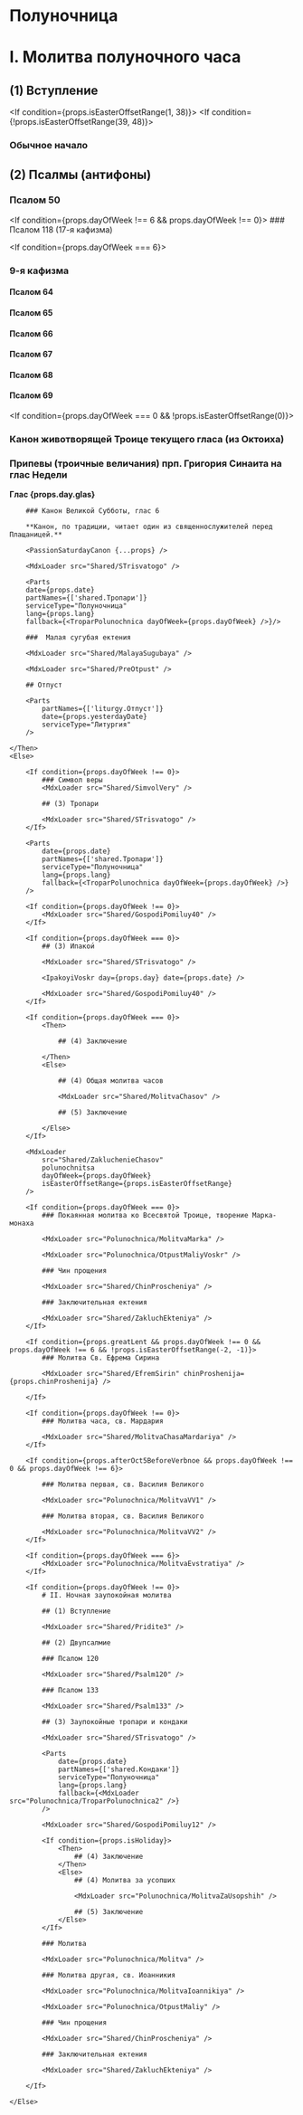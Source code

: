 
# Полуночница

# I. Молитва полуночного часа

## (1) Вступление

<MdxLoader src="Shared/Vozglas" />

<If condition={props.isEasterOffsetRange(1, 38)}>
    <Then>
        <MdxLoader src="Shared/EasterTroparion3x" chitaetsa />
    </Then>
    <Else>
        <If condition={!props.isEasterOffsetRange(39, 48)}>
            <MdxLoader src="Shared/SlavaTebe" />
            <MdxLoader src="Shared/ParaklitChit" />
        </If>
    </Else>
</If>

### Обычное начало

<MdxLoader src="Shared/ObichnoeNachalo" />

## (2) Псалмы (антифоны)

### Псалом 50

<MdxLoader src="Shared/Psalm50" />

<If condition={props.dayOfWeek !== 6 && props.dayOfWeek !== 0}>
    ### Псалом 118 (17-я кафизма)
    <MdxLoader src="Shared/Psalm118" />
</If>

<If condition={props.dayOfWeek === 6}>
### 9-я кафизма

#### Псалом 64

<MdxLoader src="Shared/Psalm64" />

#### Псалом 65

<MdxLoader src="Shared/Psalm65" />

#### Псалом 66

<MdxLoader src="Shared/Psalm66" />
<MdxLoader src="Shared/BetweenStats" />

#### Псалом 67

<MdxLoader src="Shared/Psalm67" />
<MdxLoader src="Shared/BetweenStats" />

#### Псалом 68

<MdxLoader src="Shared/Psalm68" />

#### Псалом 69

<MdxLoader src="Shared/Psalm69" />
<MdxLoader src="Shared/AfterTripsalm" />

</If>

<If condition={props.dayOfWeek === 0 && !props.isEasterOffsetRange(0)}>
### Канон животворящей Троице текущего гласа (из Октоиха)

### Припевы (троичные величания) прп. Григория Синаита на глас Недели

**Глас {props.day.glas}**

<MdxLoader src="Polunochnica/Pripevy" />
</If>

<If condition={props.isEasterOffsetRange(0)}>
    <Then>
        
        ### Канон Великой Субботы, глас 6
        
        **Канон, по традиции, читает один из священнослужителей перед Плащаницей.**
        
        <PassionSaturdayCanon {...props} />

        <MdxLoader src="Shared/STrisvatogo" />

        <Parts
        date={props.date}
        partNames={['shared.Тропари']}
        serviceType="Полуночница"
        lang={props.lang}
        fallback={<TroparPolunochnica dayOfWeek={props.dayOfWeek} />}/>

        ###  Малая сугубая ектения

        <MdxLoader src="Shared/MalayaSugubaya" />

        <MdxLoader src="Shared/PreOtpust" />

        ## Отпуст

        <Parts
            partNames={['liturgy.Отпуст']}
            date={props.yesterdayDate}
            serviceType="Литургия"
        />

    </Then>
    <Else>

        <If condition={props.dayOfWeek !== 0}>
            ### Символ веры
            <MdxLoader src="Shared/SimvolVery" />

            ## (3) Тропари

            <MdxLoader src="Shared/STrisvatogo" />
        </If>

        <Parts
            date={props.date}
            partNames={['shared.Тропари']}
            serviceType="Полуночница"
            lang={props.lang}
            fallback={<TroparPolunochnica dayOfWeek={props.dayOfWeek} />}
        />

        <If condition={props.dayOfWeek !== 0}>
            <MdxLoader src="Shared/GospodiPomiluy40" />
        </If>

        <If condition={props.dayOfWeek === 0}>
            ## (3) Ипакои́

            <MdxLoader src="Shared/STrisvatogo" />

            <IpakoyiVoskr day={props.day} date={props.date} />

            <MdxLoader src="Shared/GospodiPomiluy40" />
        </If>

        <If condition={props.dayOfWeek === 0}>
            <Then>

                ## (4) Заключение

            </Then>
            <Else>

                ## (4) Общая молитва часов

                <MdxLoader src="Shared/MolitvaChasov" />

                ## (5) Заключение

            </Else>
        </If>

        <MdxLoader
            src="Shared/ZakluchenieChasov"
            polunochnitsa
            dayOfWeek={props.dayOfWeek}
            isEasterOffsetRange={props.isEasterOffsetRange}
        />

        <If condition={props.dayOfWeek === 0}>
            ### Покаянная молитва ко Всесвятой Троице, творение Марка-монаха

            <MdxLoader src="Polunochnica/MolitvaMarka" />

            <MdxLoader src="Polunochnica/OtpustMaliyVoskr" />

            ### Чин прощения

            <MdxLoader src="Shared/ChinProscheniya" />

            ### Заключительная ектения

            <MdxLoader src="Shared/ZakluchEkteniya" />
        </If>

        <If condition={props.greatLent && props.dayOfWeek !== 0 && props.dayOfWeek !== 6 && !props.isEasterOffsetRange(-2, -1)}>
            ### Молитва Св. Ефрема Сирина

            <MdxLoader src="Shared/EfremSirin" chinProshenija={props.chinProshenija} />

        </If>

        <If condition={props.dayOfWeek !== 0}>
            ### Молитва часа, св. Мардария

            <MdxLoader src="Shared/MolitvaChasaMardariya" />
        </If>

        <If condition={props.afterOct5BeforeVerbnoe && props.dayOfWeek !== 0 && props.dayOfWeek !== 6}>

            ### Молитва первая, св. Василия Великого

            <MdxLoader src="Polunochnica/MolitvaVV1" />

            ### Молитва вторая, св. Василия Великого

            <MdxLoader src="Polunochnica/MolitvaVV2" />
        </If>

        <If condition={props.dayOfWeek === 6}>
            <MdxLoader src="Polunochnica/MolitvaEvstratiya" />
        </If>

        <If condition={props.dayOfWeek !== 0}>
            # II. Ночная заупокойная молитва

            ## (1) Вступление

            <MdxLoader src="Shared/Pridite3" />

            ## (2) Двупсалмие

            ### Псалом 120

            <MdxLoader src="Shared/Psalm120" />

            ### Псалом 133

            <MdxLoader src="Shared/Psalm133" />

            ## (3) Заупокойные тропари и кондаки

            <MdxLoader src="Shared/STrisvatogo" />

            <Parts
                date={props.date}
                partNames={['shared.Кондаки']}
                serviceType="Полуночница"
                lang={props.lang}
                fallback={<MdxLoader src="Polunochnica/TroparPolunochnica2" />}
            />

            <MdxLoader src="Shared/GospodiPomiluy12" />

            <If condition={props.isHoliday}>
                <Then>
                    ## (4) Заключение
                </Then>
                <Else>
                    ## (4) Молитва за усопших

                    <MdxLoader src="Polunochnica/MolitvaZaUsopshih" />

                    ## (5) Заключение
                </Else>
            </If>

            ### Молитва

            <MdxLoader src="Polunochnica/Molitva" />

            ### Молитва другая, св. Иоанникия

            <MdxLoader src="Polunochnica/MolitvaIoannikiya" />

            <MdxLoader src="Polunochnica/OtpustMaliy" />

            ### Чин прощения

            <MdxLoader src="Shared/ChinProscheniya" />

            ### Заключительная ектения

            <MdxLoader src="Shared/ZakluchEkteniya" />

        </If>

    </Else>

</If>
